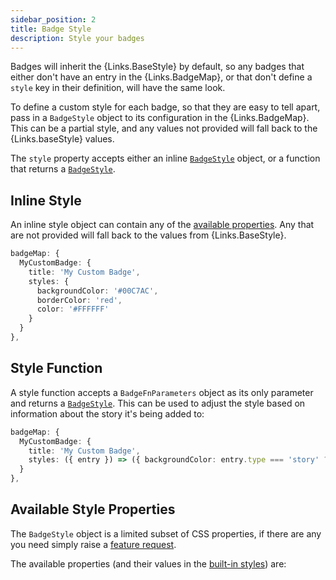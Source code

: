 ```yaml
---
sidebar_position: 2
title: Badge Style
description: Style your badges
---
```



Badges will inherit the {Links.BaseStyle} by default, so any badges that either don't have an entry
in the {Links.BadgeMap}, or that don't define a `style` key in their definition, will have the same
look.

To define a custom style for each badge, so that they are easy to tell apart, pass in a `BadgeStyle`
object to its configuration in the {Links.BadgeMap}. This can be a partial style, and any values not
provided will fall back to the {Links.baseStyle} values.

The `style` property accepts either an inline [`BadgeStyle`](../getting-started/exports.mdx) object,
or a function that returns a [`BadgeStyle`](../getting-started/exports.mdx).

## Inline Style

An inline style object can contain any of the [available properties](#available-style-properties).
Any that are not provided will fall back to the values from {Links.BaseStyle}.

```ts
badgeMap: {
  MyCustomBadge: {
    title: 'My Custom Badge',
    styles: {
      backgroundColor: '#00C7AC',
      borderColor: 'red',
      color: '#FFFFFF'
    }
  }
},
```

## Style Function

A style function accepts a `BadgeFnParameters` object as its only parameter and returns a
[`BadgeStyle`](#available-style-properties). This can be used to adjust the style based on
information about the story it's being added to:

<BadgeFunction />

```ts
badgeMap: {
  MyCustomBadge: {
    title: 'My Custom Badge',
    styles: ({ entry }) => ({ backgroundColor: entry.type === 'story' ? '#00C7AC' : '#FFFFFF'});
  }
},
```

## Available Style Properties

The `BadgeStyle` object is a limited subset of CSS properties, if there are any you need simply
raise a
[feature request](https://github.com/tetarchus/storybook-addon-badges/issues/new?assignees=&labels=needs+triage%2Cfeature+request&projects=&template=feature_request.yml&title=%5BFeature%5D%3A+).

The available properties (and their values in the
[built-in styles](../configuration/base-style.mdx)) are:

<AvailableStyles />
